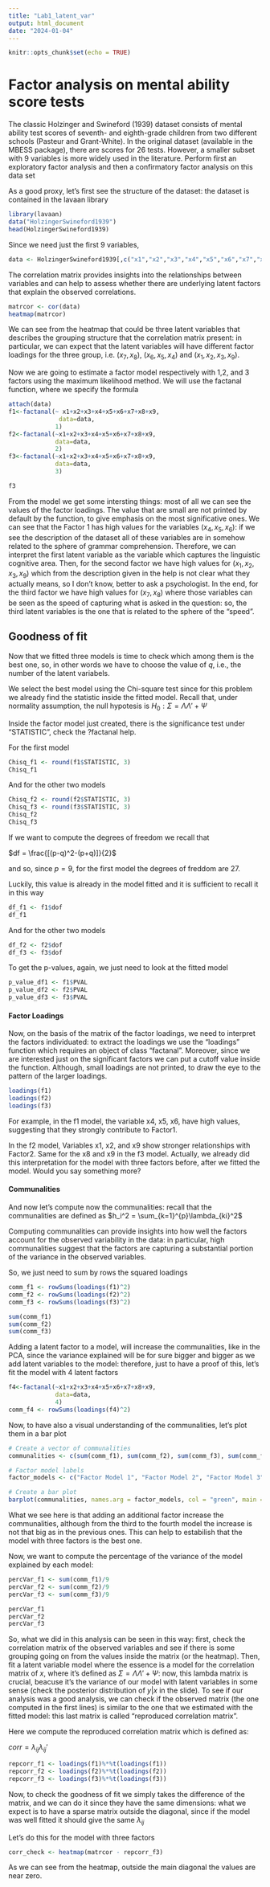 ```yaml
---
title: "Lab1_latent_var"
output: html_document
date: "2024-01-04"
---
```


```r
knitr::opts_chunk$set(echo = TRUE)
```
# Factor analysis on mental ability score tests

The classic Holzinger and Swineford (1939) dataset consists of mental ability test scores of seventh- and eighth-grade children from two different schools (Pasteur and Grant-White). In the original dataset (available in the MBESS package), there are scores for 26 tests. However, a smaller subset with 9 variables is more widely used in the literature. Perform first an exploratory factor analysis and then a confirmatory factor analysis on this data set

As a good proxy, let's first see the structure of the dataset: the dataset is contained in the lavaan library
```r
library(lavaan)
data("HolzingerSwineford1939")
head(HolzingerSwineford1939)
```
Since we need just the first 9 variables,

```r
data <- HolzingerSwineford1939[,c("x1","x2","x3","x4","x5","x6","x7","x8","x9")]
```

The correlation matrix provides insights into the relationships between variables and can help to assess whether there are underlying latent factors that explain the observed correlations.

```r
matrcor <- cor(data)
heatmap(matrcor)
```
We can see from the heatmap that could be three latent variables that describes the grouping structure that the correlation matrix present: in particular, we can expect that the latent variables will have different factor loadings for the three group, i.e. $(x_7, x_8)$, $(x_6, x_5, x_4)$ and $(x_1,x_2,x_3,x_9)$.


Now we are going to estimate a factor model respectively with 1,2, and 3 factors using the maximum likelihood method.
We will use the factanal function, where we specify the formula

```r
attach(data)
f1<-factanal(~ x1+x2+x3+x4+x5+x6+x7+x8+x9,
              data=data,
             1)
f2<-factanal(~x1+x2+x3+x4+x5+x6+x7+x8+x9,
             data=data,
             2) 
f3<-factanal(~x1+x2+x3+x4+x5+x6+x7+x8+x9,
             data=data,
             3)


```
```r
f3
```
From the model we get some intersting things: most of all we can see the values of the factor loadings.
The value that are small are not printed by default by the function, to give emphasis on the most significative ones. 
We can see that the Factor 1 has high values for the variables $(x_4,x_5,x_6)$: if we see the description of the dataset all of these variables are in somehow related to the sphere of grammar comprehension. Therefore, we can interpret the first latent variable as the variable which captures the linguistic cognitive area. 
Then, for the second factor we have high values for $(x_1,x_2,x_3,x_9)$ which from the description given in the help is not clear what they actually means, so I don't know, better to ask a psychologist.
In the end, for the third factor we have high values for $(x_7, x_8)$ where those variables can be seen as the speed of capturing what is asked in the question: so, the third latent variables is the one that is related to the sphere of the "speed".


## Goodness of fit

Now that we fitted three models is time to check which among them is the best one, so, in other words we have to choose the value of $q$, i.e., the number of the latent variabels.

We select the best model using the Chi-square test since for this problem we already find the statistic inside the fitted model.
Recall that, under normality assumption, the null hypotesis is $H_0:\Sigma = \Lambda\Lambda' +\Psi$

Inside the factor model just created, there is the significance test under "STATISTIC", check the ?factanal help.

For the first model
```r
Chisq_f1 <- round(f1$STATISTIC, 3)
Chisq_f1
```
And for the other two models

```r
Chisq_f2 <- round(f2$STATISTIC, 3)
Chisq_f3 <- round(f3$STATISTIC, 3)
Chisq_f2
Chisq_f3
```
If we want to compute the degrees of freedom we recall that 

$df = \frac{[(p-q)^2-(p+q)]}{2}$

and so, since $p=9$, for the first model the degrees of freddom are $27$.

Luckily, this value is already in the model fitted and it is sufficient to recall it in this way

```r
df_f1 <- f1$dof
df_f1
```
And for the other two models

```r
df_f2 <- f2$dof
df_f3 <- f3$dof
```
To get the p-values, again, we just need to look at the fitted model

```r
p_value_df1 <- f1$PVAL
p_value_df2 <- f2$PVAL
p_value_df3 <- f3$PVAL
```


#### Factor Loadings
Now, on the basis of the matrix of the factor loadings, we need to interpret the factors individuated: to extract the loadings we use the "loadings" function which requires an object of class "factanal". 
Moreover, since we are interested just on the significant factors we can put a cutoff value inside the function. Although, small loadings are not printed, to draw the eye to the pattern of the larger loadings.

```r
loadings(f1)
loadings(f2)
loadings(f3)
```
For example, in the f1 model, the variable x4, x5, x6, have high values, suggesting that they strongly contribute to Factor1.

In the f2 model, Variables x1, x2, and x9 show stronger relationships with Factor2. Same for the x8 and x9 in the f3 model.
Actually, we already did this interpretation for the model with three factors before, after we fitted the model. 
Would you say something more?

#### Communalities

And now let's compute now the communalities: recall that the communalities are defined as
$h_i^2 = \sum_{k=1}^{p}\lambda_{ki}^2$

Computing communalities can provide insights into how well the factors account for the observed variability in the data: in particular, high communalities suggest that the factors are capturing a substantial portion of the variance in the observed variables.

So, we just need to sum by rows the squared loadings
```r
comm_f1 <- rowSums(loadings(f1)^2) 
comm_f2 <- rowSums(loadings(f2)^2)
comm_f3 <- rowSums(loadings(f3)^2)
```

```r
sum(comm_f1)
sum(comm_f2)
sum(comm_f3)
```

Adding a latent factor to a model, will increase the communalities, like in the PCA, since the variance explained will be for sure bigger and bigger as we add latent variables to the model: therefore, just to have a proof of this, let's fit the model with 4 latent factors
```r
f4<-factanal(~x1+x2+x3+x4+x5+x6+x7+x8+x9,
             data=data,
             4)
comm_f4 <- rowSums(loadings(f4)^2)

```

Now, to have also a visual understanding of the communalities, let's plot them in a bar plot
```r
# Create a vector of communalities
communalities <- c(sum(comm_f1), sum(comm_f2), sum(comm_f3), sum(comm_f4))

# Factor model labels
factor_models <- c("Factor Model 1", "Factor Model 2", "Factor Model 3", "Factor Model 4")

# Create a bar plot
barplot(communalities, names.arg = factor_models, col = "green", main = "Communalities for Factor Models", ylab = "Communalities", ylim = c(0, max(communalities) + 1))

```
What we see here is that adding an additional factor increase the communalities, although from the third to the fourth model the increase is not that big as in the previous ones. This can help to estabilish that the model with three factors is the best one.

Now, we want to compute the percentage of the variance of the model explained by each model:
```r
percVar_f1 <- sum(comm_f1)/9
percVar_f2 <- sum(comm_f2)/9
percVar_f3 <- sum(comm_f3)/9

percVar_f1
percVar_f2
percVar_f3
```

So, what we did in this analysis can be seen in this way: first, check the correlation matrix of the observed variables and see if there is some grouping going on from the values inside the matrix (or the heatmap). Then, fit a latent variable model where the essence is a model for the correlation matrix of $x$, where it's defined as 
$\Sigma = \Lambda\Lambda' + \Psi$: now, this lambda matrix is crucial, beacuse it's the variance of our model with latent variables in some sense (check the posterior distribution of $y|x$ in the slide). 
To see if our analysis was a good analysis, we can check if the observed matrix (the one computed in the first lines) is similar to the one that we estimated with the fitted model: this last matrix is called "reproduced correlation matrix".

Here we compute the reproduced correlation matrix which is defined as:

$corr = \lambda_{ij}\lambda_{ij}'$

```r
repcorr_f1 <- loadings(f1)%*%t(loadings(f1))
repcorr_f2 <- loadings(f2)%*%t(loadings(f2))
repcorr_f3 <- loadings(f3)%*%t(loadings(f3))
```
Now, to check the goodness of fit we simply takes the difference of the matrix, and we can do it since they have the same dimensions: what we expect is to have a sparse matrix outside the diagonal, since if the model was well fitted it should give the same $\lambda_{ij}$

Let's do this for the model with three factors
```r
corr_check <- heatmap(matrcor - repcorr_f3)
```
As we can see from the heatmap, outside the main diagonal the values are near zero.

